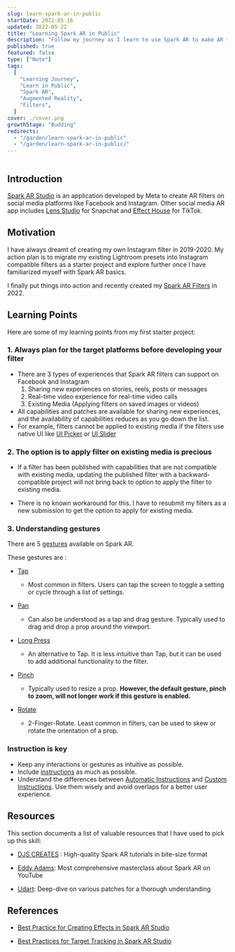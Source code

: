```yaml
---
slug: learn-spark-ar-in-public
startDate: 2022-05-16
updated: 2022-05-22
title: "Learning Spark AR in Public"
description: "Follow my journey as I learn to use Spark AR to make AR filters for Instagram and Facebook"
published: true
featured: false
type: ["Note"]
tags:
  [
    "Learning Journey",
    "Learn in Public",
    "Spark AR",
    "Augmented Reality",
    "Filters",
  ]
cover: ./cover.png
growthStage: "Budding"
redirects:
  - "/garden/learn-spark-ar-in-public"
  - "/garden/learn-spark-ar-in-public/"
---
```


<WIP />

<BasicImage
  src="https://res.cloudinary.com/wtkw/image/upload/v1652973925/waltertengcom/garden/learn-spark-ar/cover_nznjih.png"
  alt="cover"
/>

```toc

```

## Introduction

[Spark AR Studio](https://sparkar.facebook.com/ar-studio/) is an application developed by Meta to create AR filters on social media platforms like Facebook and Instagram. Other social media AR app includes [Lens Studio](https://ar.snap.com/) for Snapchat and [Effect House](https://effecthouse.tiktok.com/) for TikTok.

## Motivation

I have always dreamt of creating my own Instagram filter in 2019-2020. My action plan is to migrate my existing Lightroom presets into Instagram compatible filters as a starter project and explore further once I have familiarized myself with Spark AR basics.

I finally put things into action and recently created my [Spark AR Filters](/spark-ar-filters) in 2022.

<BasicImage
  src="https://res.cloudinary.com/wtkw/image/upload/v1652708621/waltertengcom/projects/spark-ar-filters/cover_tfsc1n.png"
  alt="Spark AR Filters"
  width="80%"
  link="/spark-ar-filters"
/>

## Learning Points

Here are some of my learning points from my first starter project:

### 1. Always plan for the target platforms before developing your filter

- There are 3 types of experiences that Spark AR filters can support on Facebook and Instagram
  1. Sharing new experiences on stories, reels, posts or messages
  2. Real-time video experience for real-time video calls
  3. Existing Media (Applying filters on saved images or videos)
- All capabilities and patches are available for sharing new experiences, and the availability of capabilities reduces as you go down the list.
- For example, filters cannot be applied to existing media if the filters use native UI like [UI Picker](https://sparkar.facebook.com/ar-studio/learn/tutorials/native-ui-picker/) or [UI Slider](https://sparkar.facebook.com/ar-studio/learn/tutorials/native-ui-slider/)

### 2. The option is to apply filter on existing media is precious

- If a filter has been published with capabilities that are not compatible with existing media, updating the published filter with a backward-compatible project will not bring back to option to apply the filter to existing media.

- There is no known workaround for this. I have to resubmit my filters as a new submission to get the option to apply for existing media.

### 3. Understanding gestures

There are 5 [gestures](https://sparkar.facebook.com/ar-studio/learn/reference/classes/touchgesturesmodule.gesture) available on Spark AR.

These gestures are :

- [Tap](https://sparkar.facebook.com/ar-studio/learn/reference/classes/touchgesturesmodule.tapgesture)

  - Most common in filters. Users can tap the screen to toggle a setting or cycle through a list of settings.

- [Pan](https://sparkar.facebook.com/ar-studio/learn/reference/classes/touchgesturesmodule.pangesture)

  - Can also be understood as a tap and drag gesture. Typically used to drag and drop a prop around the viewport.

- [Long Press](https://sparkar.facebook.com/ar-studio/learn/reference/classes/touchgesturesmodule.longpressgesture)

  - An alternative to Tap. It is less intuitive than Tap, but it can be used to add additional functionality to the filter.

- [Pinch](https://sparkar.facebook.com/ar-studio/learn/reference/classes/touchgesturesmodule.pinchgesture)

  - Typically used to resize a prop. **However, the default gesture, pinch to zoom, will not longer work if this gesture is enabled.**

- [Rotate](https://sparkar.facebook.com/ar-studio/learn/reference/classes/touchgesturesmodule.rotategesture)

  - 2-Finger-Rotate. Least common in filters, can be used to skew or rotate the orientation of a prop.

### Instruction is key

- Keep any interactions or gestures as intuitive as possible.
- Include [instructions](https://sparkar.facebook.com/ar-studio/learn/articles/fundamentals/best-practice#adding-interaction) as much as possible.
- Understand the differences between [Automatic Instructions](https://sparkar.facebook.com/ar-studio/learn/articles/camera-settings/automatic-instructions) and [Custom Instructions](https://sparkar.facebook.com/ar-studio/learn/articles/camera-settings/instructions). Use them wisely and avoid overlaps for a better user experience.

## Resources

This section documents a list of valuable resources that I have used to pick up this skill:

- [DJS CREATES](https://www.youtube.com/user/ddanyy95) : High-quality Spark AR tutorials in bite-size format

- [Eddy Adams](https://www.youtube.com/c/EddyAdamsin3d): Most comprehensive masterclass about Spark AR on YouTube

- [Udart](https://www.youtube.com/c/Udart): Deep-dive on various patches for a thorough understanding

## References

- [Best Practice for Creating Effects in Spark AR Studio](https://sparkar.facebook.com/ar-studio/learn/articles/fundamentals/best-practice)

- [Best Practices for Target Tracking in Spark AR Studio](https://sparkar.facebook.com/ar-studio/learn/articles/world-effects/best-practice-for-target-tracking)

